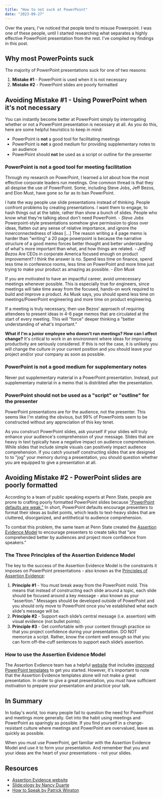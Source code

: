 ```yaml
---
title: "How to not suck at PowerPoint"
date: "2023-09-27"
---
```

Over the years, I've noticed that people tend to misuse Powerpoint. I was one
of these people, until I started researching what separates a highly
effective PowerPoint presentation from the rest. I've compiled my 
findings in this post.

## Why most PowerPoints suck

The majority of PowerPoint presentations suck for one of two reasons:
1. **Mistake #1** - PowerPoint is used when it is not necessary
2. **Mistake #2** - PowerPoint slides are poorly formatted

## Avoiding Mistake #1 - Using PowerPoint when it's not necessary

You can instantly become better at PowerPoint simply by interrogating whether or 
not a PowerPoint presentation is necessary at all. As you do this, here are some 
helpful heuristics to keep in mind:
* PowerPoint is **not** a good tool for facilitating meetings
* PowerPoint is **not** a good medium for providing supplementary notes to an 
audience
* PowerPoint should **not** be used as a script or outline for the presenter

### PowerPoint is not a good tool for meeting facilitation

Through my research on PowerPoint, I learned a lot about how the most effective
corporate leaders run meetings. One common thread is that they all
despise the use of PowerPoint. Some, including Steve Jobs, Jeff Bezos, and Elon
Must, have gone so far as to ban PowerPoint.

<Quote>
  I hate the way people use slide presentations instead of thinking. People 
  confront problems by creating presentations. I want them to engage, to hash 
  things out at the table, rather than show a bunch of slides. People who know 
  what they're talking about don't need PowerPoint.  
  <cite>- Steve Jobs</cite>
</Quote>

<Quote>
  Powerpoint-style presentations somehow give permission to gloss over ideas, 
  flatten out any sense of relative importance, and ignore the innerconnectedness 
  of ideas [...] The reason writing a 4 page memo is harder than "writing" a 20 
  page powerpoint is because the narrative structure of a good memo forces better
  thought and better understanding of what's more important than what, and how 
  things are related.    
  <cite>- Jeff Bezos</cite>
</Quote>

<Quote>
  Are CEOs in corporate America focused enough on product improvement? I think 
  the answer is no. Spend less time on finance, spend less time in conference 
  rooms, less time on PowerPoint and more time just trying to make your product 
  as amazing as possible.  
  <cite>- Elon Musk</cite>
</Quote>

If you are motivated to have an impactful career, avoid unnecessary meetings 
whenever possible. This is especially true for engineers, since meetings will 
take time away from the focused, hands-on work required to build and improve 
a product. As Musk says, you should spend less time on meetings/PowerPoint 
engineering and more time on product engineering.      

If a meeting is truly necessary, then use Bezos'
approach of requiring attendees to present ideas in 4-6 page memos that are 
circulated at the start of every meeting. This will "force" deeper thinking a 
"better understanding of what's important."      

**What if I'm a junior employee who doesn't run meetings? How can I affect 
change?**
It's critical to work in an environment where
ideas for improving productivity are seriously considered. If this is not the
case, it is unlikely you will change the culture in your current position and
you should leave your project and/or your company as soon as possible.

### PowerPoint is not a good medium for supplementary notes

Never put supplementary material in a PowerPoint presentation. Instead, put 
supplementary material in a memo that is distribted after the presentation.

### PowerPoint should not be used as a "script" or "outline" for the presenter

PowerPoint presentations are for the audience, not the presenter. This
seems like I'm stating the obvious, but 99% of PowerPoints seem to be 
constructed without any appreciation of this key tenet.    

As you construct PowerPoint slides, ask yourself if your slides will truly 
enhance your audience's comprehension of your message. Slides that are heavy
in text typically have a negative impact on audience comprehension. While 
slides that include simple visuals can positively impact audience comprehension. 
If you catch yourself constructing slides that are designed to
to "jog" your memory during a presentation, you should question whether you are 
equipped to give a presentation at all.

## Avoiding Mistake #2 - PowerPoint slides are poorly formatted

According to a team of public speaking experts at Penn State, people are prone 
to crafting poorly formatted PowerPoint slides because 
["PowerPoint defaults are weak."](https://vimeo.com/385725081) 
In short, PowerPoint defaults encourage presenters to format their ideas
as bullet points, which leads to text-heavy slides that are cluttered, 
disorganized, and antithetical to audience comprehension.  

To combat this problem, the same team at Penn State created the [Assertion
Evidence Model](https://www.assertion-evidence.com/) to encourage presenters to 
create talks that "are comprehended better by audiences and project more 
confidence from speakers."

### The Three Principles of the Assertion Evidence Model

The key to the success of the Assertion Evidence Model is the constraints it
imposes on PowerPoint presentations - also known as the [Principles of 
Assertion Evidence](https://www.assertion-evidence.com/principles.html):

1. **Principle #1** - You must break away from the PowerPoint mold. This means
that instead of constructing each slide around a topic, each slide should be 
focused around a key message - also known as your “assertion.” Messages should 
be developed outside of PowerPoint and you should only move to 
PowerPoint once you’ve established what each slide's message will be. 
2. **Principle #2** - Support each slide’s central message (i.e. assertion) with 
visual evidence (not bullet points). 
3. **Principle #3** - Get comfortable with your content through practice so that 
you project confidence during your presentation. DO NOT memorize a script. 
Rather, know the content well enough so that you can form off-the-cuff sentences 
to support each slide’s assertion. 

### How to use the Assertion Evidence Model

The Assertion Evdience team has a helpful [website](https://www.assertion-evidence.com/) 
that includes [improved PowerPoint templates](https://www.assertion-evidence.com/templates.html) 
to get you started. However, it's important to note that the Assertion Evidence 
templates alone will not make a great presentation. In order to give a great 
presentation, you must have sufficient motivation to prepare your presentation 
and practice your talk.

## In Summary

In today's world, too many people fail to question the need for PowerPoint and
meetings more generally. Get into the habit using meetings and PowerPoint as
sparingly as possible. If you find yourself in a change-resistant culture 
where meetings and PowerPoint are overvalued, leave as quickly as possible.  

When you must use PowerPoint, get familiar with the Assertion Evidence Model 
and use it to form your presentation. And remember that you and your ideas
are the heart of your presentations - not your slides.

## Resources

* [Assertion Evidence website](https://www.assertion-evidence.com/)
* [Slide:ology by Nancy Duarte](https://www.duarte.com/resources/books/slideology/)
* [How to Speak by Patrick Winston](https://www.youtube.com/watch?v=Unzc731iCUY)